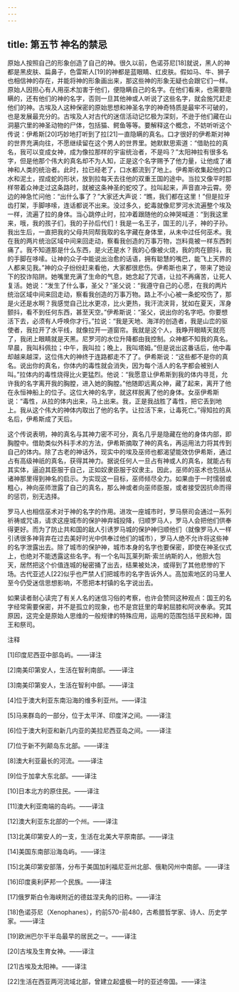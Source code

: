 ```yaml
---
---
---
```

title: 第五节 神名的禁忌
---




原始人按照自己的形象创造了自己的神。很久以前，色诺芬尼[18]就说，黑人的神都是黑皮肤、扁鼻子，色雷斯人[19]的神都是蓝眼睛、红皮肤。假如马、牛、狮子也相信神的存在，并能将神的形象画出来，那这些神的形象无疑也会跟它们一样。原始人因担心有人用巫术加害于他们，便隐瞒自己的名字。在他们看来，也需要隐瞒的，还有他们的神的名字，否则一旦其他神或人听说了这些名字，就会施咒赶走他们的神。古埃及人这种保密的原始思想和神圣名字的神奇特质是最牢不可破的，也是发展最充分的。古埃及人对古代的迷信活动记忆极为深刻，不逊于他们藏在山洞墓穴里的神圣动物的尸体，包括猫、鳄鱼等等。要解释这个概念，不妨听听这个传说：伊希斯[20]巧妙地打听到了拉[21]一直隐瞒的真名。口才很好的伊希斯对神的世界充满向往，不愿继续留在这个男人的世界里。她默默思索道：“借助拉的真名，我可以变成女神，成为像拉那样的宇宙统治者，不是吗？”太阳神拉有很多名字，但是他那个伟大的真名却不为人知，正是这个名字赐予了他力量，让他成了诸神和人类的统治者。此时，拉已经老了，口水都流到了地上。伊希斯收集起他的口水和泥土，捏成蛇的形状，放到拉每天去往他的双重王国的途中。当拉又像平时那样带着众神走过这条路时，就被这条神圣的蛇咬了。拉叫起来，声音直冲云霄。旁边的神急忙问他：“出什么事了？”大家还大声说：“瞧，我们都在这里！”但是拉牙齿打架，手脚哆嗦，连话都说不出来。没过多久，蛇毒就像尼罗河水流遍整个埃及一样，流遍了拉的身体。当心跳停止时，拉冲着跟随他的众神哭喊道：“到我这里来，哦，我的孩子们，我的子孙后代们！我是一名王子，国王的儿子，神的子孙。我出生后，一直把我的父母共同帮我取的名字藏在身体里，从未中过任何巫术。我在我的两片统治区域中间来回走动，察看我创造的万事万物，岂料竟被一样东西刺痛了。我不知道那是什么东西，是火还是水？我的心像被火烧，我的肉在颤抖，我的手脚在哆嗦。让神的众子中能说出治愈的话语，拥有聪慧的嘴巴，能飞上天界的人都来见我。”神的众子纷纷赶来看他，大家都很悲伤。伊希斯也来了，带来了她设下的狡诈陷阱。她嘴里充满了生命的气息，她念起了咒语，让拉不再痛苦，让死人复活。她说：“发生了什么事，圣父？”圣父说：“我遵守自己的心愿，在我的两片统治区域中间来回走动，察看我创造的万事万物。路上不小心被一条蛇咬伤了，那是火还是水啊？我感觉自己比水更凉，比火更热，我汗流浃背，犹如在夏天，浑身颤抖，看不到任何东西，甚至天空。”伊希斯说：“圣父，说出你的名字吧。你要想活下去，必须有人呼唤你才行。”拉说：“我是天地、海洋的创造者，我是山峦的驱使者，我拉开了水平线，就像拉开一道窗帘。我就是这个人，我睁开眼睛天就亮了，我闭上眼睛就是天黑。尼罗河的水位升降都由我控制。众神都不知我的真名。早晨，我叫科佩拉；中午，我叫拉；晚上，我叫塔姆。”但是说出这番话后，他中毒却越来越深，这位伟大的神终于连路都走不了了。伊希斯说：“这些都不是你的真名。说出你的真名，你体内的毒性就会消失，因为每个活人的名字都会被别人叫。”拉体内的毒性烧得比火更猛烈。他说：“我愿意让伊希斯到我的体内寻觅，允许我的名字离开我的胸膛，进入她的胸膛。”他随即远离众神，藏了起来，离开了他在永恒神船上的位子。这位大神的名字，就这样脱离了他的身体。女巫伊希斯说：“毒性，从拉的体内出来，马上出来。我，正是我战胜了毒性，把它丢到地上。我从这个伟大的神体内取出了他的名字。让拉活下来，让毒死亡。”得知拉的真名后，伊希斯成了天后。

这个传说表明，神的真名与其神力密不可分，真名几乎是隐藏在他的身体内部，即胸膛中。借助类似外科手术的方法，伊希斯摘取了神的真名，再运用法力将其传到自己的体内。除了古老的神话外，现实中的埃及巫师也都渴望能效仿伊希斯，通过占有高级神祇的真名，获得其神力。据说任何人一旦占有神或人的真名，就能占有其实体，逼迫其臣服于自己，正如奴隶臣服于奴隶主。因此，巫师的巫术也包括从诸神那里得到神名的启示。为实现这一目标，巫师倾尽全力。如果由于一时懦弱或粗心，神向巫师泄露了自己的真名，那么神或者向巫师臣服，或者接受因抗命而得的惩罚，别无选择。

罗马人也相信巫术对于神的名字的作用。进攻一座城市时，罗马祭司会通过一系列祈祷或咒语，请求这座城市的保护神弃城投降，归顺罗马人，罗马人会把他们供奉得更好。而为了防止共和国的敌人引诱罗马城的保护神归顺他们（就像罗马人一样引诱很多神背弃在过去美好时光中供奉过他们的城市），罗马人绝不允许将这些神的名字泄露出去。除了城市的保护神，城市本身的名字也要保密，即使在神圣仪式上，也绝对不能透露这些名字。有一个名叫瓦莱列斯·索兰纳斯的人，他胆大包天，居然把这个价值连城的秘密捅了出去，结果被处决，或得到了其他悲惨的下场。古代亚述人[22]似乎也严禁人们把城市的名字告诉外人。高加索地区的马里人至今仍受迷信思想影响，不愿把本村镇的名字说出去。

如果读者耐心读完了有关人名的迷信习俗的考察，也许会赞同这种观点：国王的名字经常需要保密，并不是孤立的现象，也不是宫廷里的卑躬屈膝和阿谀奉承。究其原因，这完全是原始人思维的一般规律的特殊应用，运用的范围包括平民和神，国王和祭司。

注释

[1]印度尼西亚中部岛屿。——译注

[2]南美印第安人，生活在智利南部。——译注

[3]南美印第安人，生活在智利中部。——译注

[4]位于澳大利亚东南沿海的维多利亚州。——译注

[5]马来群岛的一部分，位于太平洋、印度洋之间。——译注

[6]位于澳大利亚和新几内亚的美拉尼西亚岛之间。——译注

[7]位于新不列颠岛东北部。——译注

[8]澳大利亚最长的河流。——译注

[9]位于加拿大东北部。——译注

[10]日本北方的原住民。——译注

[11]澳大利亚南端的岛屿。——译注

[12]澳大利亚东北部的一个州。——译注

[13]北美印第安人的一支，生活在北美大平原南部。——译注

[14]美国东南部沿海岛屿。——译注

[15]北美印第安部落，分布于美国加利福尼亚州北部、俄勒冈州中南部。——译注

[16]印度奥利萨邦一个民族。——译注

[17]俄罗斯白令海峡附近的德兹涅夫角的旧称。——译注

[18]色诺芬尼（Xenophanes），约前570-前480，古希腊哲学家、诗人、历史学家。——译注

[19]欧洲巴尔干半岛最早的居民之一。——译注

[20]古埃及生育女神。——译注

[21]古埃及太阳神。——译注

[22]生活在西亚两河流域北部，曾建立起盛极一时的亚述帝国。——译注